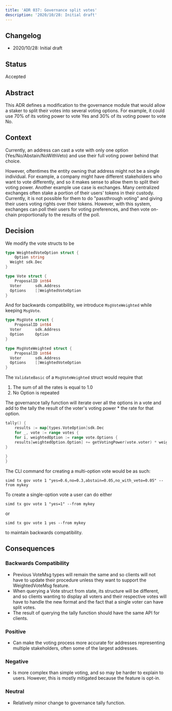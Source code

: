 ```yaml
---
title: 'ADR 037: Governance split votes'
description: '2020/10/28: Initial draft'
---
```

## Changelog

* 2020/10/28: Initial draft

## Status

Accepted

## Abstract

This ADR defines a modification to the governance module that would allow a staker to split their votes into several voting options. For example, it could use 70% of its voting power to vote Yes and 30% of its voting power to vote No.

## Context

Currently, an address can cast a vote with only one option (Yes/No/Abstain/NoWithVeto) and use their full voting power behind that choice.

However, oftentimes the entity owning that address might not be a single individual.  For example, a company might have different stakeholders who want to vote differently, and so it makes sense to allow them to split their voting power.  Another example use case is exchanges.  Many centralized exchanges often stake a portion of their users' tokens in their custody.  Currently, it is not possible for them to do "passthrough voting" and giving their users voting rights over their tokens.  However, with this system, exchanges can poll their users for voting preferences, and then vote on-chain proportionally to the results of the poll.

## Decision

We modify the vote structs to be

```go
type WeightedVoteOption struct {
    Option string
  Weight sdk.Dec
}

type Vote struct {
    ProposalID int64
  Voter      sdk.Address
  Options    []WeightedVoteOption
}
```

And for backwards compatibility, we introduce `MsgVoteWeighted` while keeping `MsgVote`.

```go expandable
type MsgVote struct {
    ProposalID int64
  Voter      sdk.Address
  Option     Option
}

type MsgVoteWeighted struct {
    ProposalID int64
  Voter      sdk.Address
  Options    []WeightedVoteOption
}
```

The `ValidateBasic` of a `MsgVoteWeighted` struct would require that

1. The sum of all the rates is equal to 1.0
2. No Option is repeated

The governance tally function will iterate over all the options in a vote and add to the tally the result of the voter's voting power \* the rate for that option.

```go
tally() {
    results := map[types.VoteOption]sdk.Dec
    for _, vote := range votes {
    for i, weightedOption := range vote.Options {
    results[weightedOption.Option] += getVotingPower(vote.voter) * weightedOption.Weight
}
 
}
}
```

The CLI command for creating a multi-option vote would be as such:

```shell
simd tx gov vote 1 "yes=0.6,no=0.3,abstain=0.05,no_with_veto=0.05" --from mykey
```

To create a single-option vote a user can do either

```shell
simd tx gov vote 1 "yes=1" --from mykey
```

or

```shell
simd tx gov vote 1 yes --from mykey
```

to maintain backwards compatibility.

## Consequences

### Backwards Compatibility

* Previous VoteMsg types will remain the same and so clients will not have to update their procedure unless they want to support the WeightedVoteMsg feature.
* When querying a Vote struct from state, its structure will be different, and so clients wanting to display all voters and their respective votes will have to handle the new format and the fact that a single voter can have split votes.
* The result of querying the tally function should have the same API for clients.

### Positive

* Can make the voting process more accurate for addresses representing multiple stakeholders, often some of the largest addresses.

### Negative

* Is more complex than simple voting, and so may be harder to explain to users.  However, this is mostly mitigated because the feature is opt-in.

### Neutral

* Relatively minor change to governance tally function.
